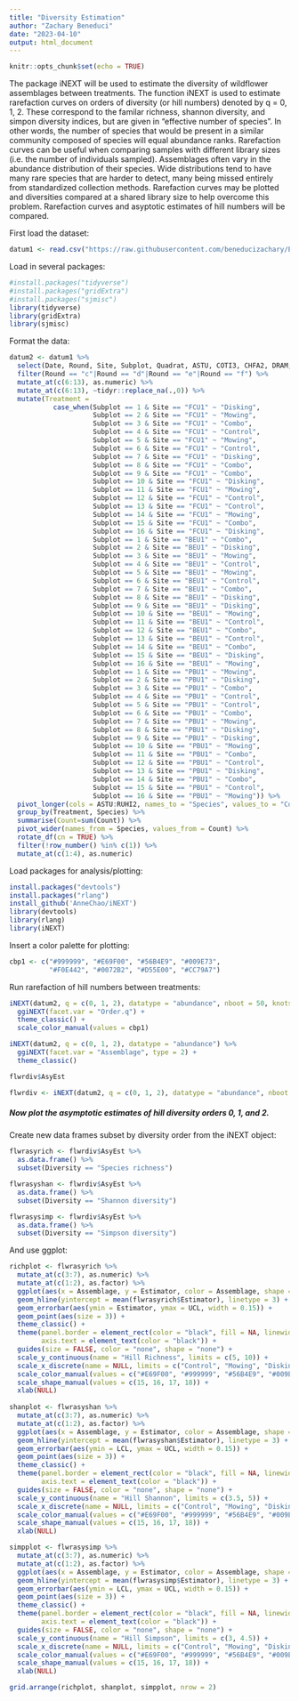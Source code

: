 ```yaml
---
title: "Diversity Estimation"
author: "Zachary Beneduci"
date: "2023-04-10"
output: html_document
---
```


```r
knitr::opts_chunk$set(echo = TRUE)
```

The package iNEXT will be used to estimate the diversity of wildflower assemblages between treatments. The function iNEXT is used to estimate rarefaction curves on orders of diversity (or hill numbers) denoted by q = 0, 1, 2. These correspond to the familar richness, shannon diversity, and simpon diversity indices, but are given in "effective number of species". In other words, the number of species that would be present in a similar community composed of species will equal abundance ranks. Rarefaction curves can be useful when comparing samples with different library sizes (i.e. the number of individuals sampled). Assemblages often vary in the abundance distribution of their species. Wide distributions tend to have many rare species that are harder to detect, many being missed entirely from standardized collection methods. Rarefaction curves may be plotted and diversities compared at a shared library size to help overcome this problem. Rarefaction curves and asyptotic estimates of hill numbers will be compared.

First load the dataset:

```r
datum1 <- read.csv("https://raw.githubusercontent.com/beneducizachary/ENTM6820/main/ReproducibleWorkflow/Data/BMPvegDataRawZB7.csv")
```

Load in several packages:

```r
#install.packages("tidyverse")
#install.packages("gridExtra")
#install.packages("sjmisc")
library(tidyverse)
library(gridExtra)
library(sjmisc)
```

Format the data:

```r
datum2 <- datum1 %>%
  select(Date, Round, Site, Subplot, Quadrat, ASTU, COTI3, CHFA2, DRAM, GAPU, HEAN2, MOPU, RUHI2) %>%
  filter(Round == "c"|Round == "d"|Round == "e"|Round == "f") %>%
  mutate_at(c(6:13), as.numeric) %>%
  mutate_at(c(6:13), ~tidyr::replace_na(.,0)) %>%
  mutate(Treatment =
           case_when(Subplot == 1 & Site == "FCU1" ~ "Disking",
                     Subplot == 2 & Site == "FCU1" ~ "Mowing",
                     Subplot == 3 & Site == "FCU1" ~ "Combo",
                     Subplot == 4 & Site == "FCU1" ~ "Control",
                     Subplot == 5 & Site == "FCU1" ~ "Mowing",
                     Subplot == 6 & Site == "FCU1" ~ "Control",
                     Subplot == 7 & Site == "FCU1" ~ "Disking",
                     Subplot == 8 & Site == "FCU1" ~ "Combo",
                     Subplot == 9 & Site == "FCU1" ~ "Combo",
                     Subplot == 10 & Site == "FCU1" ~ "Disking",
                     Subplot == 11 & Site == "FCU1" ~ "Mowing",
                     Subplot == 12 & Site == "FCU1" ~ "Control",
                     Subplot == 13 & Site == "FCU1" ~ "Control",
                     Subplot == 14 & Site == "FCU1" ~ "Mowing",
                     Subplot == 15 & Site == "FCU1" ~ "Combo",
                     Subplot == 16 & Site == "FCU1" ~ "Disking",
                     Subplot == 1 & Site == "BEU1" ~ "Combo",
                     Subplot == 2 & Site == "BEU1" ~ "Disking",
                     Subplot == 3 & Site == "BEU1" ~ "Mowing",
                     Subplot == 4 & Site == "BEU1" ~ "Control",
                     Subplot == 5 & Site == "BEU1" ~ "Mowing",
                     Subplot == 6 & Site == "BEU1" ~ "Control",
                     Subplot == 7 & Site == "BEU1" ~ "Combo",
                     Subplot == 8 & Site == "BEU1" ~ "Disking",
                     Subplot == 9 & Site == "BEU1" ~ "Disking",
                     Subplot == 10 & Site == "BEU1" ~ "Mowing",
                     Subplot == 11 & Site == "BEU1" ~ "Control",
                     Subplot == 12 & Site == "BEU1" ~ "Combo",
                     Subplot == 13 & Site == "BEU1" ~ "Control",
                     Subplot == 14 & Site == "BEU1" ~ "Combo",
                     Subplot == 15 & Site == "BEU1" ~ "Disking",
                     Subplot == 16 & Site == "BEU1" ~ "Mowing",
                     Subplot == 1 & Site == "PBU1" ~ "Mowing",
                     Subplot == 2 & Site == "PBU1" ~ "Disking",
                     Subplot == 3 & Site == "PBU1" ~ "Combo",
                     Subplot == 4 & Site == "PBU1" ~ "Control",
                     Subplot == 5 & Site == "PBU1" ~ "Control",
                     Subplot == 6 & Site == "PBU1" ~ "Combo",
                     Subplot == 7 & Site == "PBU1" ~ "Mowing",
                     Subplot == 8 & Site == "PBU1" ~ "Disking",
                     Subplot == 9 & Site == "PBU1" ~ "Disking",
                     Subplot == 10 & Site == "PBU1" ~ "Mowing",
                     Subplot == 11 & Site == "PBU1" ~ "Combo",
                     Subplot == 12 & Site == "PBU1" ~ "Control",
                     Subplot == 13 & Site == "PBU1" ~ "Disking",
                     Subplot == 14 & Site == "PBU1" ~ "Combo",
                     Subplot == 15 & Site == "PBU1" ~ "Control",
                     Subplot == 16 & Site == "PBU1" ~ "Mowing")) %>%
  pivot_longer(cols = ASTU:RUHI2, names_to = "Species", values_to = "Count") %>%
  group_by(Treatment, Species) %>%
  summarise(Count=sum(Count)) %>%
  pivot_wider(names_from = Species, values_from = Count) %>%
  rotate_df(cn = TRUE) %>%
  filter(!row_number() %in% c(1)) %>%
  mutate_at(c(1:4), as.numeric)
```

Load packages for analysis/plotting:

```r
install.packages("devtools")
install.packages("rlang")
install_github('AnneChao/iNEXT')
library(devtools)
library(rlang)
library(iNEXT)
```

Insert a color palette for plotting:

```r
cbp1 <- c("#999999", "#E69F00", "#56B4E9", "#009E73",
          "#F0E442", "#0072B2", "#D55E00", "#CC79A7")
```

Run rarefaction of hill numbers between treatments:

```r
iNEXT(datum2, q = c(0, 1, 2), datatype = "abundance", nboot = 50, knots = 500) %>%
  ggiNEXT(facet.var = "Order.q") +
  theme_classic() +
  scale_color_manual(values = cbp1)

iNEXT(datum2, q = c(0, 1, 2), datatype = "abundance") %>%
  ggiNEXT(facet.var = "Assemblage", type = 2) +
  theme_classic()

flwrdiv$AsyEst

flwrdiv <- iNEXT(datum2, q = c(0, 1, 2), datatype = "abundance", nboot = 50, knots = 500)
```

##### Now plot the asymptotic estimates of hill diversity orders 0, 1, and 2.

Create new data frames subset by diversity order from the iNEXT object:

```r
flwrasyrich <- flwrdiv$AsyEst %>%
  as.data.frame() %>%
  subset(Diversity == "Species richness")

flwrasyshan <- flwrdiv$AsyEst %>%
  as.data.frame() %>%
  subset(Diversity == "Shannon diversity")

flwrasysimp <- flwrdiv$AsyEst %>%
  as.data.frame() %>%
  subset(Diversity == "Simpson diversity")
```

And use ggplot:

```r
richplot <- flwrasyrich %>%
  mutate_at(c(3:7), as.numeric) %>%
  mutate_at(c(1:2), as.factor) %>%
  ggplot(aes(x = Assemblage, y = Estimator, color = Assemblage, shape = Assemblage)) +
  geom_hline(yintercept = mean(flwrasyrich$Estimator), linetype = 3) +
  geom_errorbar(aes(ymin = Estimator, ymax = UCL, width = 0.15)) +
  geom_point(aes(size = 3)) +
  theme_classic() +
  theme(panel.border = element_rect(color = "black", fill = NA, linewidth = .5),
        axis.text = element_text(color = "black")) +
  guides(size = FALSE, color = "none", shape = "none") +
  scale_y_continuous(name = "Hill Richness", limits = c(5, 10)) +
  scale_x_discrete(name = NULL, limits = c("Control", "Mowing", "Disking", "Combo")) +
  scale_color_manual(values = c("#E69F00", "#999999", "#56B4E9", "#009E73")) +
  scale_shape_manual(values = c(15, 16, 17, 18)) +
  xlab(NULL)
  
shanplot <- flwrasyshan %>%
  mutate_at(c(3:7), as.numeric) %>%
  mutate_at(c(1:2), as.factor) %>%
  ggplot(aes(x = Assemblage, y = Estimator, color = Assemblage, shape = Assemblage)) +
  geom_hline(yintercept = mean(flwrasyshan$Estimator), linetype = 3) +
  geom_errorbar(aes(ymin = LCL, ymax = UCL, width = 0.15)) +
  geom_point(aes(size = 3)) +
  theme_classic() +
  theme(panel.border = element_rect(color = "black", fill = NA, linewidth = .5),
        axis.text = element_text(color = "black")) +
  guides(size = FALSE, color = "none", shape = "none") +
  scale_y_continuous(name = "Hill Shannon", limits = c(3.5, 5)) +
  scale_x_discrete(name = NULL, limits = c("Control", "Mowing", "Disking", "Combo")) +
  scale_color_manual(values = c("#E69F00", "#999999", "#56B4E9", "#009E73")) +
  scale_shape_manual(values = c(15, 16, 17, 18)) +
  xlab(NULL)

simpplot <- flwrasysimp %>%
  mutate_at(c(3:7), as.numeric) %>%
  mutate_at(c(1:2), as.factor) %>%
  ggplot(aes(x = Assemblage, y = Estimator, color = Assemblage, shape = Assemblage)) +
  geom_hline(yintercept = mean(flwrasysimp$Estimator), linetype = 3) +
  geom_errorbar(aes(ymin = LCL, ymax = UCL, width = 0.15)) +
  geom_point(aes(size = 3)) +
  theme_classic() +
  theme(panel.border = element_rect(color = "black", fill = NA, linewidth = .5),
        axis.text = element_text(color = "black")) +
  guides(size = FALSE, color = "none", shape = "none") +
  scale_y_continuous(name = "Hill Simpson", limits = c(3, 4.5)) +
  scale_x_discrete(name = NULL, limits = c("Control", "Mowing", "Disking", "Combo")) +
  scale_color_manual(values = c("#E69F00", "#999999", "#56B4E9", "#009E73")) +
  scale_shape_manual(values = c(15, 16, 17, 18)) +
  xlab(NULL)

grid.arrange(richplot, shanplot, simpplot, nrow = 2)
```

